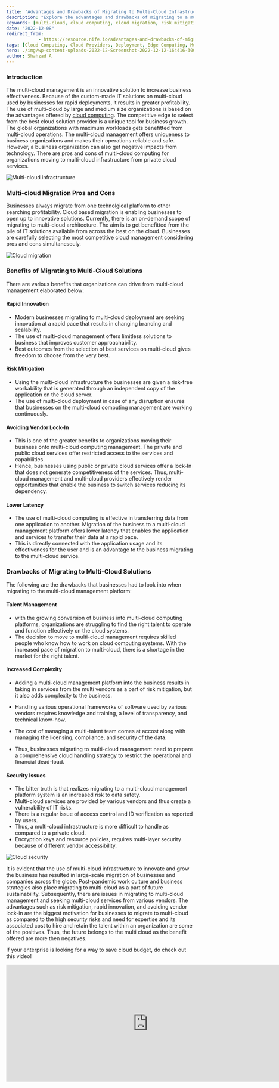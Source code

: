 ```yaml
---
title: 'Advantages and Drawbacks of Migrating to Multi-Cloud Infrastructure'
description: "Explore the advantages and drawbacks of migrating to a multi-cloud infrastructure. Understand how multi-cloud solutions can drive rapid innovation, risk mitigation, and avoid vendor lock-in, while also addressing potential challenges such as talent management, increased complexity, and security issues. Learn how this approach can impact your business's cloud strategy and operations."
keywords: [multi-cloud, cloud computing, cloud migration, risk mitigation, innovation, vendor lock-in, latency, talent management, cloud security, business strategy]
date: "2022-12-08"
redirect_from: 
            - https://resource.nife.io/advantages-and-drawbacks-of-migrating-to-multi-cloud-infrastructure/
tags: [Cloud Computing, Cloud Providers, Deployment, Edge Computing, Multi Cloud]
hero: ./img/wp-content-uploads-2022-12-Screenshot-2022-12-12-164416-300x163.png
author: Shahzad A
---
```


### Introduction

The multi-cloud management is an innovative solution to increase business effectiveness. Because of the custom-made IT solutions on multi-cloud used by businesses for rapid deployments, it results in greater profitability. The use of multi-cloud by large and medium size organizations is based on the advantages offered by [cloud computing](/blog/cloud-deployment-models-cloud-computing-platforms/). The competitive edge to select from the best cloud solution provider is a unique tool for business growth. The global organizations with maximum workloads gets benefitted from multi-cloud operations. The multi-cloud management offers uniqueness to business organizations and makes their operations reliable and safe. However, a business organization can also get negative impacts from technology. There are pros and cons of multi-cloud computing for organizations moving to multi-cloud infrastructure from private cloud services.

![Multi-cloud infrastructure](https://raw.githubusercontent.com/nifetency/nife-blog-content/main/blog/img/Screenshot-2022-12-12-164416-768x418.png)
<br/>


 

### Multi-cloud Migration Pros and Cons

Businesses always migrate from one technolgical platform to other searching profitability. Cloud based migration is enabling businesses to open up to innovative solutions. Currently, there is an on-demand scope of migrating to multi-cloud architecture. The aim is to get benefitted from the pile of IT solutions available from across the best on the cloud. Businesses are carefully selecting the most competitive cloud management considering pros and cons simultanesouly. 

![Cloud migration](https://raw.githubusercontent.com/nifetency/nife-blog-content/main/blog/img/Screenshot-2022-12-12-173341-768x509.png)
<br/>


 

### Benefits of Migrating to Multi-Cloud Solutions

There are various benefits that organizations can drive from multi-cloud management elaborated below:

#### **Rapid Innovation**

- Modern businesses migrating to multi-cloud deployment are seeking innovation at a rapid pace that results in changing branding and scalability.
- The use of multi-cloud management offers limitless solutions to business that improves customer approachability.
- Best outcomes from the selection of best services on multi-cloud gives freedom to choose from the very best. 

#### **Risk Mitigation**

- Using the multi-cloud infrastructure the businesses are given a risk-free workability that is generated through an independent copy of the application on the cloud server.
- The use of multi-cloud deployment in case of any disruption ensures that businesses on the multi-cloud computing management are working continuously.

#### **Avoiding Vendor Lock-In**

- This is one of the greater benefits to organizations moving their business onto multi-cloud computing management. The private and public cloud services offer restricted access to the services and capabilities.
- Hence, businesses using public or private cloud services offer a lock-In that does not generate competitiveness of the services.
Thus, multi-cloud management and multi-cloud providers effectively render opportunities that enable the business to switch services reducing its dependency.

#### Lower Latency
- The use of multi-cloud computing is effective in transferring data from one application to another.
Migration of the business to a multi-cloud management platform offers lower latency that enables the application and services to transfer their data at a rapid pace.
- This is directly connected with the application usage and its effectiveness for the user and is an advantage to the business migrating to the multi-cloud service.

### Drawbacks of Migrating to Multi-Cloud Solutions

The following are the drawbacks that businesses had to look into when migrating to the multi-cloud management platform:

#### **Talent Management**

- with the growing conversion of business into multi-cloud computing platforms, organizations are struggling to find the right talent to operate and function effectively on the cloud systems.
- The decision to move to multi-cloud management requires skilled people who know how to work on cloud computing systems. With the increased pace of migration to multi-cloud, there is a shortage in the market for the right talent.

#### **Increased Complexity**

- Adding a multi-cloud management platform into the business results in taking in services from the multi vendors as a part of risk mitigation, but it also adds complexity to the business.

- Handling various operational frameworks of software used by various vendors requires knowledge and training, a level of transparency, and technical know-how.

- The cost of managing a multi-talent team comes at accost along with managing the licensing, compliance, and security of the data.

- Thus, businesses migrating to multi-cloud management need to prepare a comprehensive cloud handling strategy to restrict the operational and financial dead-load.

#### **Security Issues**

- The bitter truth is that realizes migrating to a multi-cloud management platform system is an increased risk to data safety.
- Multi-cloud services are provided by various vendors and thus create a vulnerability of IT risks.
- There is a regular issue of access control and ID verification as reported by users.
- Thus, a multi-cloud infrastructure is more difficult to handle as compared to a private cloud.
- Encryption keys and resource policies, requires multi-layer security because of different vendor accessibility. 

![Cloud security](https://raw.githubusercontent.com/nifetency/nife-blog-content/main/blog/img/cloud-security-768x490.png)
<br/>


 

It is evident that the use of multi-cloud infrastructure to innovate and grow the business has resulted in large-scale migration of businesses and companies across the globe. Post-pandemic work culture and business strategies also place migrating to multi-cloud as a part of future sustainability. Subsequently, there are issues in migrating to multi-cloud management and seeking multi-cloud services from various vendors. The advantages such as risk mitigation, rapid innovation, and avoiding vendor lock-in are the biggest motivation for businesses to migrate to multi-cloud as compared to the high security risks and need for expertise and its associated cost to hire and retain the talent within an organization are some of the positives. Thus, the future belongs to the multi cloud as the benefit offered are more then negatives.

If your enterprise is looking for a way to save cloud budget, do check out this video!

<iframe width="760" height="315" src="https://www.youtube.com/embed/S_JgkeFN1aE?si=vTCN5iv6-a7j-B3X" title="YouTube video player" frameborder="0" allow="accelerometer; autoplay; clipboard-write; encrypted-media; gyroscope; picture-in-picture; web-share" referrerpolicy="strict-origin-when-cross-origin" allowfullscreen></iframe>
